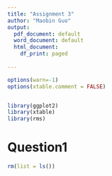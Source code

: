 ```yaml
---
title: "Assignment 3"
author: "Maobin Guo"
output:
  pdf_document: default
  word_document: default
  html_document:
    df_print: paged
    
---
```


```r

options(warn=-1)
options(xtable.comment = FALSE)


library(ggplot2)
library(xtable)
library(rms)


```


# Question1 

```r

rm(list = ls())


```

